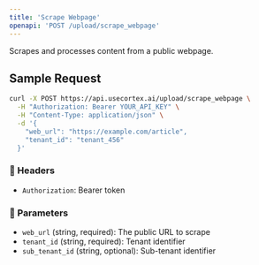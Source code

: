 ```yaml
---
title: 'Scrape Webpage'
openapi: 'POST /upload/scrape_webpage'
---
```


Scrapes and processes content from a public webpage.

## Sample Request

```bash
curl -X POST https://api.usecortex.ai/upload/scrape_webpage \
  -H "Authorization: Bearer YOUR_API_KEY" \
  -H "Content-Type: application/json" \
  -d '{
    "web_url": "https://example.com/article",
    "tenant_id": "tenant_456"
  }'
```

### 🔐 Headers
- `Authorization`: Bearer token

### 🧾 Parameters
- `web_url` (string, required): The public URL to scrape  
- `tenant_id` (string, required): Tenant identifier  
- `sub_tenant_id` (string, optional): Sub-tenant identifier
